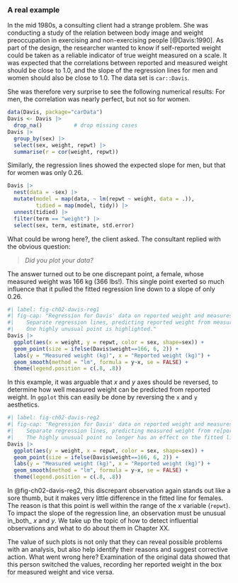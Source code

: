 ### A real example

In the mid 1980s, a consulting client had a strange problem.
She was conducting a study of the relation between body image and weight preoccupation in
exercising and non-exercising people [@Davis:1990]. As part of the design, the researcher
wanted to know if self-reported weight could be taken as a reliable indicator of
true weight measured on a scale. It was expected that the correlations between reported
and measured weight should be close to 1.0, and the slope of the regression lines
for men and women should also be close to 1.0. The data set is `car::Davis`.

She was therefore very surprise to see the following numerical results: For men,
the correlation was nearly perfect, but not so for women.

```r
data(Davis, package="carData")
Davis <- Davis |>
  drop_na()          # drop missing cases
Davis |>
  group_by(sex) |>
  select(sex, weight, repwt) |>
  summarise(r = cor(weight, repwt))
```

Similarly, the regression lines showed the expected slope for men, but that for women was only 0.26.

```r
Davis |>
  nest(data = -sex) |>
  mutate(model = map(data, ~ lm(repwt ~ weight, data = .)),
         tidied = map(model, tidy)) |>
  unnest(tidied) |>
  filter(term == "weight") |>
  select(sex, term, estimate, std.error)

```

What could be wrong here?, the client asked. The consultant replied with the obvious question:

> _Did you plot your data?_

The answer turned out to be one discrepant point, a female, whose measured weight was 166 kg
(366 lbs!). This single point exerted so much influence that it pulled the fitted regression line
down to a slope of only 0.26.

```r
#| label: fig-ch02-davis-reg1
#| fig-cap: "Regression for Davis' data on reported weight and measures weight for men and women.
#|    Separate regression lines, predicting reported weight from measured weight are shown for males and females.
#|    One highly unusual point is highlighted."
Davis |>
  ggplot(aes(x = weight, y = repwt, color = sex, shape=sex)) +
  geom_point(size = ifelse(Davis$weight==166, 6, 2)) +
  labs(y = "Measured weight (kg)", x = "Reported weight (kg)") +
  geom_smooth(method = "lm", formula = y~x, se = FALSE) +
  theme(legend.position = c(.8, .8))
```

In this example, it was arguable that $x$ and $y$ axes should be reversed, 
to determine how well measured weight can be predicted from reported weight.
In `ggplot` this can easily be done by reversing the `x` and `y` aesthetics.

```r
#| label: fig-ch02-davis-reg2
#| fig-cap: "Regression for Davis' data on reported weight and measures weight for men and women.
#|    Separate regression lines, predicting measured weight from re[ported] weight are shown for males and females.
#|    The highly unusual point no longer has an effect on the fitted lines."
Davis |>
  ggplot(aes(y = weight, x = repwt, color = sex, shape=sex)) +
  geom_point(size = ifelse(Davis$weight==166, 6, 2)) +
  labs(y = "Measured weight (kg)", x = "Reported weight (kg)") +
  geom_smooth(method = "lm", formula = y~x, se = FALSE) +
  theme(legend.position = c(.8, .8))
```

In @fig-ch02-davis-reg2, this discrepant observation again stands out like a sore thumb, but
it makes very little difference in the fitted line for females.
The reason is that this point is well within the range of the $x$ variable (`repwt`).
To impact the slope of the regression line, an observation must be unusual in_both_ $x$ and $y$.
We take up the topic of how to detect influential observations and what to do about them in 
Chapter XX.

The value of such plots is not only that they can reveal possible problems with an analysis,
but also help identify their reasons and suggest corrective action.
What went wrong here? Examination of the original data showed that this person switched
the values, recording her reported weight in the box for measured weight and vice versa.
